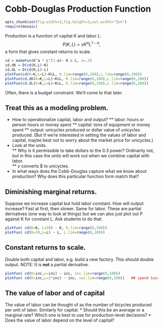 Cobb-Douglas Production Function
========================================================

```r
opts_chunk$set(fig.width=3,fig.height=3,out.width="3in")
require(mosaic)
```

Production is a function of capital $K$ and labor $L$: 
$$P(K,L) =  \gamma K^{\alpha} L^{1-\alpha}, $$ 
a form that gives constant returns to scale.
```r
cd = makeFun(K^a * L^(1-a)~ K & L, a=.3)
cd.dK = D(cd(K,L)~K)
cd.dL = D(cd(K,L)~L)
plotFun(cd(K=K,L=L)~K&L, K.lim=range(0,100),L.lim=range(0,100))
plotFun(cd.dK(K=K,L=L)~K&L, K.lim=range(0,100),L.lim=range(0,100))
plotFun(cd.dL(K=K,L=L)~K&L, K.lim=range(0,100),L.lim=range(0,100))
```

Often, there is a budget constraint.  We'll come to that later.


## Treat this as a modeling problem.  
* How to operationalize capital, labor and output?
** labor: hours or person hours or money spent
** capital: tons of equipment or money spent
** output: unicycles produced or dollar value of unicycles produced.  (But if we're interested in setting the values of labor and capital, maybe best not to worry about the market price for unicycles.)
* Look at the units.  
** Why is it permissible to take dollars to the 0.3 power?  Ordinarily not, but in this case the units will work out when we combine capital with labor.  
** $\gamma$ converts \$ to unicycles.
* In what ways does the Cobb-Douglas capture what we know about production?  Why does this particular function form match that?
 
## Diminishing marginal returns.  
Suppose we increase capital but hold labor constant.  How will output increase?  Fast at first, then slower.  Same for labor.  These are partial derivatives (one way to look at things) but we can also just plot out P against K for constant L.  Ask students to do that.

```r
plotFun( cd(K=K, L=50) ~ K, K.lim=range(0,100))
plotFun( cd(K=30,L=L) ~ L, L.lim=range(0,100))
```

## Constant returns to scale.  
Double both capital and labor, e.g. build a new factory.  This should double output. NOTE: It is __not__ a partial derivative.
```r
plotFun( cd(K=inc,L=inc) ~ inc, inc.lim=range(0,100))
plotFun( cd(K=inc,L=2*inc) ~ inc, inc.lim=range(0,100))   ## spend twice as much on labor as on capital
```

## The value of labor and of capital
The value of labor can be thought of as the number of bicycles produced per unit of labor.  Similarly for capital.
* Should this be an average or a marginal rate?  Which one is best to use for production-level decisions?
* Does the value of labor depend on the level of capital?
